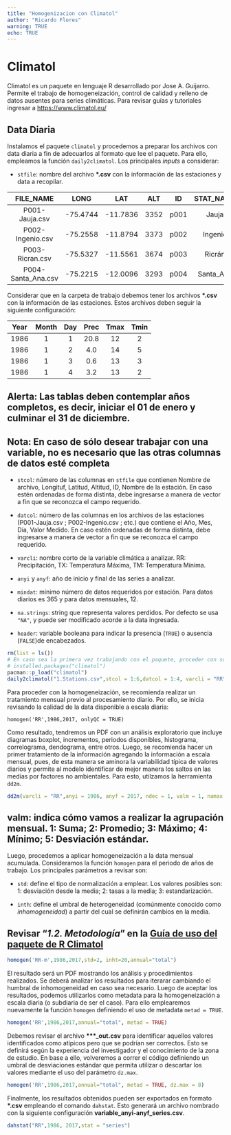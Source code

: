 ```yaml
---
title: "Homogenizacion con Climatol"
author: "Ricardo Flores"
warning: TRUE
echo: TRUE
---
```


# Climatol

Climatol es un paquete en lenguaje R desarrollado por Jose A. Guijarro. Permite el trabajo de homogeneización, control de calidad y relleno de datos ausentes para series climáticas. Para revisar guías y tutoriales ingresar a <https://www.climatol.eu/>

## Data Diaria

Instalamos el paquete `climatol` y procedemos a preparar los archivos con data diaria a fin de adecuarlos al formato que lee el paquete. Para ello, empleamos la función `daily2climatol`. Los principales *inputs* a considerar:

-   `stfile`: nombre del archivo **\*.csv** con la información de las estaciones y data a recopilar.

|     FILE_NAME      |   LONG   |   LAT    | ALT  |  ID  | STAT_NAME |
|:------------------:|:--------:|:--------:|:----:|:----:|:---------:|
|   P001-Jauja.csv   | -75.4744 | -11.7836 | 3352 | p001 |   Jauja   |
|  P002-Ingenio.csv  | -75.2558 | -11.8794 | 3373 | p002 |  Ingenio  |
|  P003-Ricran.csv   | -75.5327 | -11.5561 | 3674 | p003 |  Ricrán   |
| P004-Santa_Ana.csv | -75.2215 | -12.0096 | 3293 | p004 | Santa_Ana |

Considerar que en la carpeta de trabajo debemos tener los archivos **\*.csv** con la información de las estaciones. Estos archivos deben seguir la siguiente configuración:

| Year | Month | Day | Prec | Tmax | Tmin |
|:----:|:-----:|:---:|:----:|:----:|:----:|
| 1986 |   1   |  1  | 20.8 |  12  |  2   |
| 1986 |   1   |  2  | 4.0  |  14  |  5   |
| 1986 |   1   |  3  | 0.6  |  13  |  3   |
| 1986 |   1   |  4  | 3.2  |  13  |  2   |

::: callout-warning
## Alerta: Las tablas deben contemplar años completos, es decir, iniciar el 01 de enero y culminar el 31 de diciembre.
:::

::: callout-note
## Nota: En caso de sólo desear trabajar con una variable, no es necesario que las otras columnas de datos esté completa
:::

-   `stcol`: número de las columnas en `stfile` que contienen Nombre de archivo, Longituf, Latitud, Altitud, ID, Nombre de la estación. En caso estén ordenadas de forma distinta, debe ingresarse a manera de vector a fin que se reconozca el campo requerido.

-   `datcol`: número de las columnas en los archivos de las estaciones (P001-Jauja.csv ; P002-Ingenio.csv ; etc.) que contiene el Año, Mes, Día, Valor Medido. En caso estén ordenadas de forma distinta, debe ingresarse a manera de vector a fin que se reconozca el campo requerido.

-   `varcli`: nombre corto de la variable climática a analizar. RR: Precipitación, TX: Temperatura Máxima, TM: Temperatura Mínima.

-   `anyi` y `anyf`: año de inicio y final de las series a analizar.

-   `mindat`: mínimo número de datos requeridos por estación. Para datos diarios es 365 y para datos mensuales, 12.

-   `na.strings`: string que representa valores perdidos. Por defecto se usa `"NA"`, y puede ser modificado acorde a la data ingresada.

-   `header`: variable booleana para indicar la presencia (`TRUE`) o ausencia (`FALSE`)de encabezados.

```r
rm(list = ls())
# En caso sea la primera vez trabajando con el paquete, proceder con su instalación
# installed.packages("climatol")
pacman::p_load("climatol")
daily2climatol("1.Stations.csv",stcol = 1:6,datcol = 1:4, varcli = "RR", anyi = 1986, anyf = 2017, mindat = 365, sep = ",", dec = ".", na.strings = "NA", header = TRUE)
```

Para proceder con la homogeneización, se recomienda realizar un tratamiento mensual previo al procesamiento diario. Por ello, se inicia revisando la calidad de la data disponible a escala diaria:

`homogen('RR',1986,2017, onlyQC = TRUE)`

Como resultado, tendremos un PDF con un análisis exploratorio que incluye diagramas boxplot, incrementos, periodos disponibles, histograma, correlograma, dendograma, entre otros. Luego, se recomienda hacer un primer tratamiento de la información agregando la información a escala mensual, pues, de esta manera se aminora la variabilidad típica de valores diarios y permite al modelo identificar de mejor manera los saltos en las medias por factores no ambientales. Para esto, utilzamos la herramienta `dd2m`.

```r
dd2m(varcli = "RR",anyi = 1986, anyf = 2017, ndec = 1, valm = 1, namax = 30, na.strings="NA") 
```

::: callout-important
## valm: indica cómo vamos a realizar la agrupación mensual. 1: Suma; 2: Promedio; 3: Máximo; 4: Mínimo; 5: Desviación estándar.
:::

Luego, procedemos a aplicar homogeneización a la data mensual acumulada. Consideramos la función `homogen` para el periodo de años de trabajo. Los principales parámetros a revisar son:

-   `std`: define el tipo de normalización a emplear. Los valores posibles son: 1: desviación desde la media; 2: tasas a la media; 3: estandarización.

-   `inth`: define el umbral de heterogeneidad (comúnmente conocido como *inhomogeneidad*) a partir del cual se definirán cambios en la media.

::: callout-important
## Revisar "*1.2. Metodología*" en la [Guía de uso del paquete de R Climatol](https://www.climatol.eu/climatol4-es.pdf)
:::

```r
homogen('RR-m',1986,2017,std=2, inht=20,annual="total")
```

El resultado será un PDF mostrando los análisis y procedimientos realizados. Se deberá analizar los resultados para iterarar cambiando el humbral de inhomogeneidad en caso sea necesario. Luego de aceptar los resultados, podemos utilizarlos como metadata para la homogeneización a escala diaria (o subdiaria de ser el caso). Para ello emplearemos nuevamente la función `homogen` definiendo el uso de metadata `metad = TRUE`.

```r
homogen('RR',1986,2017,annual="total", metad = TRUE)
```

Debemos revisar el archivo **\*\*\*\_out.csv** para identificar aquellos valores identificados como atípicos pero que se podrían ser correctos. Esto se definirá según la experiencia del investigador y el conocimiento de la zona de estudio. En base a ello, volveremos a correr el código definiendo un umbral de desviaciones estándar que permita utilizar o descartar los valores mediante el uso del parámetro `dz.max`.

```r
homogen('RR',1986,2017,annual="total", metad = TRUE, dz.max = 8)
```

Finalmente, los resultados obtenidos pueden ser exportados en formato **\*.csv** empleando el comando `dahstat`. Esto generará un archivo nombrado con la siguiente configuración **variable_anyi-anyf_series.csv**.

```r
dahstat("RR",1986, 2017,stat = "series")
```
